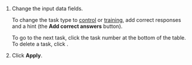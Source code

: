 1. Change the input data fields.

    To change the task type to [control](/docs/glossary#control-task) or [training](/docs/glossary#training-task), add correct responses and a hint (the **Add correct answers** button).

    To go to the next task, click the task number at the bottom of the table. To delete a task, click <img src="https://tlkfrontprod.azureedge.net/portal-production/static/uploaded/images/1675425166392/1675425166392_original_svg.svg" alt="" />.

1. Click **Apply**.